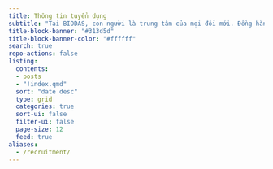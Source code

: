 ```yaml
---
title: Thông tin tuyển dụng
subtitle: "Tại BIODAS, con người là trung tâm của mọi đổi mới. Đồng hành cùng chúng tôi, bạn sẽ không chỉ nâng cao chuyên môn và mở rộng hợp tác quốc tế, mà còn góp phần tạo nên những nghiên cứu và dự án mang giá trị thiết thực cho sức khỏe cộng đồng."
title-block-banner: "#313d5d"
title-block-banner-color: "#ffffff"
search: true
repo-actions: false
listing:
  contents:
  - posts 
  - "!index.qmd"
  sort: "date desc"
  type: grid
  categories: true
  sort-ui: false
  filter-ui: false
  page-size: 12
  feed: true
aliases: 
  - /recruitment/
---
```

